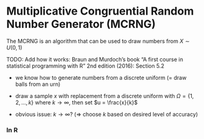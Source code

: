 # Multiplicative Congruential Random Number Generator (MCRNG)

The MCRNG is an algorithm that can be used to draw numbers from $X \sim U(0, 1)$

TODO: Add how it works: Braun and Murdoch's book "A first course in statistical programming with R" 2nd edition (2016): Section 5.2

-   we know how to generate numbers from a discrete uniform (= draw balls from an urn)

-   draw a sample $x$ with replacement from a discrete uniform with $\Omega = \{1, 2, ..., k\}$ where $k \to \infty$, then set $u = \frac{x}{k}$

-   obvious issue: $k \to \infty$? ($\Rightarrow$ choose $k$ based on desired level of accuracy)

### In R
